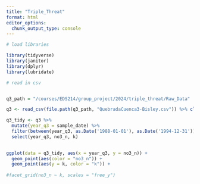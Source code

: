```yaml
---
title: "Triple_Threat"
format: html
editor_options: 
  chunk_output_type: console
---
```


```r
# load libraries

library(tidyverse)
library(janitor)
library(dplyr)
library(lubridate)
```

```r
# read in csv


q3_path = "/courses/EDS214/group_project/2024/triple_threat/Raw_Data"

q3 <- read_csv(file.path(q3_path, "QuebradaCuenca3-Bisley.csv")) %>% clean_names()

```

```r
q3_tidy <- q3 %>%
  mutate(year_q3 = sample_date) %>%
  filter(between(year_q3, as.Date('1988-01-01'), as.Date('1994-12-31'))) %>%
  select(year_q3, no3_n, k)
  
```

```r
ggplot(data = q3_tidy, aes(x = year_q3, y = no3_n)) +
  geom_point(aes(color = "no3_n")) +
  geom_point(aes(y = k, color = "k")) +
  
#facet_grid(no3_n ~ k, scales = "free_y")

```

